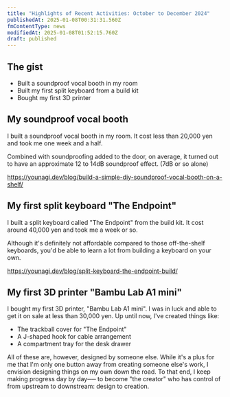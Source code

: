 ```yaml
---
title: "Highlights of Recent Activities: October to December 2024"
publishedAt: 2025-01-08T00:31:31.560Z
fmContentType: news
modifiedAt: 2025-01-08T01:52:15.760Z
draft: published
---
```


## The gist

- Built a soundproof vocal booth in my room
- Built my first split keyboard from a build kit
- Bought my first 3D printer

## My soundproof vocal booth

I built a soundproof vocal booth in my room. It cost less than 20,000 yen and took me one week and a half.

Combined with soundproofing added to the door, on average, it turned out to have an approximate 12 to 14dB soundproof effect. (7dB or so alone)

https://younagi.dev/blog/build-a-simple-diy-soundproof-vocal-booth-on-a-shelf/

## My first split keyboard "The Endpoint"

I built a split keyboard called "The Endpoint" from the build kit. It cost around 40,000 yen and took me a week or so.

Although it's definitely not affordable compared to those off-the-shelf keyboards, you'd be able to learn a lot from building a keyboard on your own.

https://younagi.dev/blog/split-keyboard-the-endpoint-build/

## My first 3D printer "Bambu Lab A1 mini"

I bought my first 3D printer, "Bambu Lab A1 mini". I was in luck and able to get it on sale at less than 30,000 yen.
Up until now, I've created things like:

- The trackball cover for "The Endpoint"
- A J-shaped hook for cable arrangement
- A compartment tray for the desk drawer

All of these are, however, designed by someone else. While it's a plus for me that I'm only one button away from creating someone else's work, I envision designing things on my own down the road. To that end, I keep making progress day by day──  to become "the creator" who has control of from upstream to downstream: design to creation.
